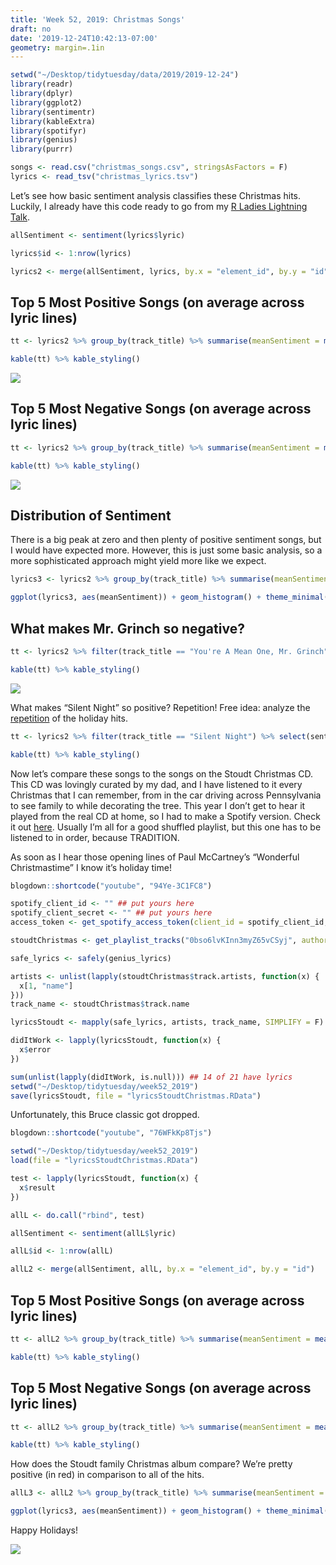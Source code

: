 ```yaml
---
title: 'Week 52, 2019: Christmas Songs'
draft: no
date: '2019-12-24T10:42:13-07:00'
geometry: margin=.1in
---
```


```r
setwd("~/Desktop/tidytuesday/data/2019/2019-12-24")
library(readr)
library(dplyr)
library(ggplot2)
library(sentimentr)
library(kableExtra)
library(spotifyr)
library(genius)
library(purrr)

songs <- read.csv("christmas_songs.csv", stringsAsFactors = F)
lyrics <- read_tsv("christmas_lyrics.tsv")
```

Let's see how basic sentiment analysis classifies these Christmas hits. Luckily, I already have this code ready to go from my [R Ladies Lightning Talk](https://github.com/sastoudt/groove_is_in_the_heart_and_data/blob/master/4_lyrics_Nice.R).

```r
allSentiment <- sentiment(lyrics$lyric)

lyrics$id <- 1:nrow(lyrics)

lyrics2 <- merge(allSentiment, lyrics, by.x = "element_id", by.y = "id")
```

## Top 5 Most Positive Songs (on average across lyric lines)

```r
tt <- lyrics2 %>% group_by(track_title) %>% summarise(meanSentiment = mean(sentiment)) %>% arrange(desc(meanSentiment)) %>% head(5)

kable(tt) %>% kable_styling()
```

![](https://media.giphy.com/media/EngMqO1t8epRm/giphy.gif)

## Top 5 Most Negative Songs (on average across lyric lines)

```r
tt <- lyrics2 %>% group_by(track_title) %>% summarise(meanSentiment = mean(sentiment)) %>% arrange(meanSentiment) %>% head(5)

kable(tt) %>% kable_styling()
```

![](https://media.giphy.com/media/1H7iCPUDE8KCQ/giphy.gif)

## Distribution of Sentiment

There is a big peak at zero and then plenty of positive sentiment songs, but I would have expected more. However, this is just some basic analysis, so a more sophisticated approach might yield more like we expect.

```r
lyrics3 <- lyrics2 %>% group_by(track_title) %>% summarise(meanSentiment = mean(sentiment))

ggplot(lyrics3, aes(meanSentiment)) + geom_histogram() + theme_minimal()
```

## What makes Mr. Grinch so negative?

```r
tt <- lyrics2 %>% filter(track_title == "You're A Mean One, Mr. Grinch") %>% select(sentiment, lyric) %>% arrange(sentiment) %>% head(5)

kable(tt) %>% kable_styling()
```

![](https://media.giphy.com/media/bh4jzePjmd9iE/giphy.gif)

What makes "Silent Night" so positive? Repetition! Free idea: analyze the [repetition](https://sastoudt.github.io/blog/2018-03-27-song-repetition-analysis/) of the holiday hits.

```r
tt <- lyrics2 %>% filter(track_title == "Silent Night") %>% select(sentiment, lyric) %>% arrange(desc(sentiment)) %>% head(5)

kable(tt) %>% kable_styling()
```

Now let's compare these songs to the songs on the Stoudt Christmas CD. This CD was lovingly curated by my dad, and I have listened to it every Christmas that I can remember, from in the car driving across Pennsylvania to see family to while decorating the tree. This year I don't get to hear it played from the real CD at home, so I had to make a Spotify version. Check it out [here](https://open.spotify.com/playlist/0bso6lvKInn3myZ65vCSyj?si=DcD0IBwSS6eyZcdgUFM49w). Usually I'm all for a good shuffled playlist, but this one has to be listened to in order, because TRADITION. 

As soon as I hear those opening lines of Paul McCartney's "Wonderful Christmastime" I know it's holiday time!

```r
blogdown::shortcode("youtube", "94Ye-3C1FC8")
```


```r
spotify_client_id <- "" ## put yours here
spotify_client_secret <- "" ## put yours here
access_token <- get_spotify_access_token(client_id = spotify_client_id, client_secret = spotify_client_secret)
```

```r
stoudtChristmas <- get_playlist_tracks("0bso6lvKInn3myZ65vCSyj", authorization = access_token)
```

```r
safe_lyrics <- safely(genius_lyrics)

artists <- unlist(lapply(stoudtChristmas$track.artists, function(x) {
  x[1, "name"]
}))
track_name <- stoudtChristmas$track.name

lyricsStoudt <- mapply(safe_lyrics, artists, track_name, SIMPLIFY = F)

didItWork <- lapply(lyricsStoudt, function(x) {
  x$error
})

sum(unlist(lapply(didItWork, is.null))) ## 14 of 21 have lyrics
setwd("~/Desktop/tidytuesday/week52_2019")
save(lyricsStoudt, file = "lyricsStoudtChristmas.RData")
```

Unfortunately, this Bruce classic got dropped.

```r
blogdown::shortcode("youtube", "76WFkKp8Tjs")
```

```r
setwd("~/Desktop/tidytuesday/week52_2019")
load(file = "lyricsStoudtChristmas.RData")

test <- lapply(lyricsStoudt, function(x) {
  x$result
})

allL <- do.call("rbind", test)

allSentiment <- sentiment(allL$lyric)

allL$id <- 1:nrow(allL)

allL2 <- merge(allSentiment, allL, by.x = "element_id", by.y = "id")
```

## Top 5 Most Positive Songs (on average across lyric lines)

```r
tt <- allL2 %>% group_by(track_title) %>% summarise(meanSentiment = mean(sentiment)) %>% arrange(desc(meanSentiment)) %>% head(5)

kable(tt) %>% kable_styling()
```

## Top 5 Most Negative Songs (on average across lyric lines)

```r
tt <- allL2 %>% group_by(track_title) %>% summarise(meanSentiment = mean(sentiment)) %>% arrange(meanSentiment) %>% head(5)

kable(tt) %>% kable_styling()
```

How does the Stoudt family Christmas album compare? We're pretty positive (in red) in comparison to all of the hits.

```r
allL3 <- allL2 %>% group_by(track_title) %>% summarise(meanSentiment = mean(sentiment))

ggplot(lyrics3, aes(meanSentiment)) + geom_histogram() + theme_minimal() + geom_histogram(data = allL3, aes(meanSentiment), fill = "red")
```

Happy Holidays! 

![](https://media.giphy.com/media/l2YWfE68CKpenij1m/giphy.gif)